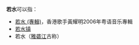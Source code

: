 '''若水'''可以指：

*[[若水_(專輯)|若水 (專輯)]]，香港歌手黃耀明2006年粤语音乐專輯
*[[若水镇|若水镇]]
* 若水（[[雅砻江|雅砻江]]古称）
{{Disambig|Cat=二字消歧义}}